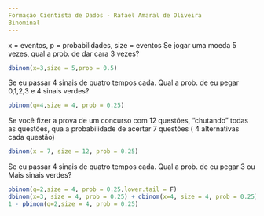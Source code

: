 ```yaml
---
Formação Cientista de Dados - Rafael Amaral de Oliveira
Binominal
---
```

x = eventos, p = probabilidades, size = eventos
Se jogar uma moeda 5 vezes, qual a prob. de dar cara 3 vezes?
```r
dbinom(x=3,size = 5,prob = 0.5)
```
Se eu passar 4 sinais de quatro tempos cada. Qual a prob. de eu pegar 0,1,2,3 e 4 sinais verdes?
```r
pbinom(q=4,size = 4, prob = 0.25)
```
Se você fizer a prova de um concurso com 12 questões, "chutando" todas as questões, qua a probabilidade
de acertar 7 questões ( 4 alternativas cada questão)
```r
dbinom(x = 7, size = 12, prob = 0.25)
```
Se eu passar 4 sinais de quatro tempos cada. Qual a prob. de eu pegar 3 ou Mais sinais verdes?
```r
pbinom(q=2,size = 4, prob = 0.25,lower.tail = F)
dbinom(x=3, size = 4, prob = 0.25) + dbinom(x=4, size = 4, prob = 0.25)
1 - pbinom(q=2,size = 4, prob = 0.25)
```